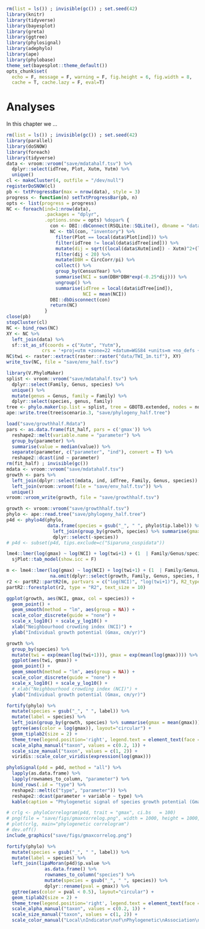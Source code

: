 ```r
rm(list = ls()) ; invisible(gc()) ; set.seed(42)
library(knitr)
library(tidyverse)
library(bayesplot)
library(greta)
library(ggtree)
library(phylosignal)
library(adephylo)
library(ape)
library(phylobase)
theme_set(bayesplot::theme_default())
opts_chunk$set(
  echo = F, message = F, warning = F, fig.height = 6, fig.width = 8,
  cache = T, cache.lazy = F, eval=T)
```

# Analyses

In this chapter we ...

```r
rm(list = ls()) ; invisible(gc()) ; set.seed(42)
library(parallel)
library(doSNOW)
library(foreach)
library(tidyverse)
data <- vroom::vroom("save/mdatahalf.tsv") %>% 
  dplyr::select(idTree, Plot, Xutm, Yutm) %>% 
  unique()
cl <- makeCluster(4, outfile = "/dev/null")
registerDoSNOW(cl)
pb <- txtProgressBar(max = nrow(data), style = 3)
progress <- function(n) setTxtProgressBar(pb, n)
opts <- list(progress = progress)
NC <- foreach(ind=1:nrow(data),
              .packages = "dplyr",
              .options.snow = opts) %dopar% {
                con <- DBI::dbConnect(RSQLite::SQLite(), dbname = "data/guyafor.sql")
                NC <- tbl(con, "inventory") %>% 
                  filter(Plot == local(data$Plot[ind])) %>% 
                  filter(idTree != local(data$idTree[ind])) %>% 
                  mutate(dij = sqrt((local(data$Xutm[ind]) - Xutm)^2+(local(data$Yutm[ind]) - Yutm)^2)) %>% 
                  filter(dij < 20) %>% 
                  mutate(DBH = CircCorr/pi) %>% 
                  collect() %>% 
                  group_by(CensusYear) %>% 
                  summarise(NCI = sum(DBH*DBH*exp(-0.25*dij))) %>% 
                  ungroup() %>% 
                  summarise(idTree = local(data$idTree[ind]),
                            NCI = mean(NCI))
                DBI::dbDisconnect(con)
                return(NC)
              } 
close(pb)
stopCluster(cl)
NC <- bind_rows(NC)
XY <- NC %>% 
  left_join(data) %>% 
  sf::st_as_sf(coords = c("Xutm", "Yutm"),
             crs = '+proj=utm +zone=22 +datum=WGS84 +units=m +no_defs +ellps=WGS84 +towgs84=0,0,0')
NC$twi <- raster::extract(raster::raster("data/TWI_1m.tif"), XY)
write_tsv(NC, file = "save/env_half.tsv")
```

```r
library(V.PhyloMaker)
splist <- vroom::vroom("save/mdatahalf.tsv") %>% 
  dplyr::select(Family, Genus, species) %>% 
  unique() %>% 
  mutate(genus = Genus, family = Family) %>% 
  dplyr::select(species, genus, family)
tree <- phylo.maker(sp.list = splist, tree = GBOTB.extended, nodes = nodes.info.1, scenarios = "S3")
ape::write.tree(tree$scenario.3, "save/phylogeny_half.tree")
```

```r
load("save/growthhalf.Rdata")  
pars <- as.data.frame(fit_half, pars = c('gmax')) %>% 
  reshape2::melt(variable.name = "parameter") %>% 
  group_by(parameter) %>% 
  summarise(value = median(value)) %>% 
  separate(parameter, c("parameter", "ind"), convert = T) %>% 
  reshape2::dcast(ind ~ parameter)
rm(fit_half) ; invisible(gc())
mdata <- vroom::vroom("save/mdatahalf.tsv")
growth <- pars %>% 
  left_join(dplyr::select(mdata, ind, idTree, Family, Genus, species)) %>% 
  left_join(vroom::vroom(file = "save/env_half.tsv")) %>% 
  unique()
vroom::vroom_write(growth, file = "save/growthhalf.tsv")
```

```r
growth <- vroom::vroom("save/growthhalf.tsv")
phylo <- ape::read.tree("save/phylogeny_half.tree")
p4d <- phylo4d(phylo,
               data.frame(species = gsub("_", " ", phylo$tip.label)) %>% 
                 left_join(group_by(growth, species) %>% summarise(gmax  = mean(log(gmax), na.rm = T))) %>% 
                 dplyr::select(-species))
# p4d <- subset(p4d, tips.exclude=c("Siparuna_cuspidata"))
```

```r
lme4::lmer(log(gmax) ~ log(NCI) + log(twi+1) + (1  | Family/Genus/species), growth) %>% 
  sjPlot::tab_model(show.icc = F)
```

```r
m <- lme4::lmer(log(gmax) ~ log(NCI) + log(twi+1) + (1  | Family/Genus/species), 
                na.omit(dplyr::select(growth, Family, Genus, species, NCI, twi, gmax)) %>% mutate(twi = ifelse(twi <= 0, 10^-6, twi)))
r2 <- partR2::partR2(m, partvars = c("log(NCI)", "log(twi+1)"), R2_type = "marginal", nboot = 10)
partR2::forestplot(r2, type = "R2", text_size = 10)
```

```r
ggplot(growth, aes(NCI, gmax, col = species)) +
  geom_point() +
  geom_smooth(method = "lm", aes(group = NA)) +
  scale_color_discrete(guide = "none") +
  scale_x_log10() + scale_y_log10() +
  xlab("Neighbourhood crowding index (NCI)") +
  ylab("Individual growth potential (Gmax, cm/yr)")
```

```r
growth %>% 
  group_by(species) %>% 
  mutate(twi = exp(mean(log(twi+1))), gmax = exp(mean(log(gmax)))) %>% 
  ggplot(aes(twi, gmax)) +
  geom_point() +
  geom_smooth(method = "lm", aes(group = NA)) +
  scale_color_discrete(guide = "none") +
  scale_x_log10() + scale_y_log10() +
  # xlab("Neighbourhood crowding index (NCI)") +
  ylab("Individual growth potential (Gmax, cm/yr)")
```

```r
fortify(phylo) %>% 
  mutate(species = gsub("_", " ", label)) %>%
  mutate(label = species) %>% 
  left_join(group_by(growth, species) %>% summarise(gmax = mean(gmax))) %>% 
  ggtree(aes(color = log(gmax)), layout="circular") + 
  geom_tiplab2(size = 2) +
  theme_tree(legend.position='right', legend.text = element_text(face = "italic")) +
  scale_alpha_manual("taxon", values = c(0.2, 1)) +
  scale_size_manual("taxon", values = c(1, 2)) +
  viridis::scale_color_viridis(expression(log(gmax)))
```

```r
phyloSignal(p4d = p4d, method = "all") %>% 
  lapply(as.data.frame) %>% 
  lapply(rownames_to_column, "parameter") %>% 
  bind_rows(.id = "type") %>% 
  reshape2::melt(c("type", "parameter")) %>% 
  reshape2::dcast(parameter + variable ~ type) %>% 
  kable(caption = "Phylogenetic signal of species growth potential (Gmax, cm/yr) with different methods.")
```

```r
# crlg <- phyloCorrelogram(p4d, trait = "gmax", ci.bs	= 100)
# png(file = "save/figs/gmaxcorrelog.png", width = 1000, height = 1000, units = "px")
# plot(crlg, main="phylogenetic correlogram")
# dev.off()
include_graphics("save/figs/gmaxcorrelog.png")
```

```r
fortify(phylo) %>% 
  mutate(species = gsub("_", " ", label)) %>%
  mutate(label = species) %>% 
  left_join(lipaMoran(p4d)$p.value %>% 
              as.data.frame() %>% 
              rownames_to_column("species") %>% 
              mutate(species = gsub("_", " ", species)) %>% 
              dplyr::rename(pval = gmax)) %>% 
  ggtree(aes(color = pval < 0.5), layout="circular") + 
  geom_tiplab2(size = 2) +
  theme_tree(legend.position='right', legend.text = element_text(face = "italic")) +
  scale_alpha_manual("taxon", values = c(0.2, 1)) +
  scale_size_manual("taxon", values = c(1, 2)) +
  scale_color_manual("Local\nIndicator\nof\nPhylogenetic\nAssociation\np<0.05", values =  c("grey", "red", "grey"))
```
